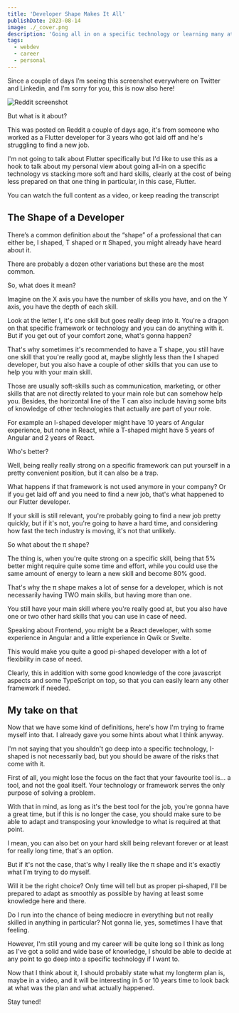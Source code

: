 ```yaml
---
title: 'Developer Shape Makes It All'
publishDate: 2023-08-14
image: ./_cover.png
description: 'Going all in on a specific technology or learning many at once, but not going deep enough?'
tags:
  - webdev
  - career
  - personal
---
```



Since a couple of days I’m seeing this screenshot everywhere on Twitter and Linkedin, and I’m sorry for you, this is now also here!


<Image src={flutter} alt="Reddit screenshot" />

But what is it about?

This was posted on Reddit a couple of days ago, it's from someone who worked as a Flutter developer for 3 years who got laid off and he's struggling to find a new job.

I'm not going to talk about Flutter specifically but I'd like to use this as a hook to talk about my personal view about going all-in on a specific technology vs stacking more soft and hard skills, clearly at the cost of being less prepared on that one thing in particular, in this case, Flutter.

You can watch the full content as a video, or keep reading the transcript

<YouTube id="Dje_jaiMnYg" />

## The Shape of a Developer

There’s a common definition about the “shape” of a professional that can either be, I shaped, T shaped or π Shaped, you might already have heard about it.

There are probably a dozen other variations but these are the most common.

So, what does it mean?

Imagine on the X axis you have the number of skills you have, and on the Y axis, you have the depth of each skill.

Look at the letter I, it's one skill but goes really deep into it. You're a dragon on that specific framework or technology and you can do anything with it. But if you get out of your comfort zone, what's gonna happen?

That's why sometimes it's recommended to have a T shape, you still have one skill that you're really good at, maybe slightly less than the I shaped developer, but you also have a couple of other skills that you can use to help you with your main skill.

Those are usually soft-skills such as communication, marketing, or other skills that are not directly related to your main role but can somehow help you. Besides, the horizontal line of the T can also include having some bits of knowledge of other technologies that actually are part of your role.

For example an I-shaped developer might have 10 years of Angular experience, but none in React, while a T-shaped might have 5 years of Angular and 2 years of React.

Who's better?

Well, being really really strong on a specific framework can put yourself in a pretty convenient position, but it can also be a trap.

What happens if that framework is not used anymore in your company? Or if you get laid off and you need to find a new job, that's what happened to our Flutter developer.

If your skill is still relevant, you're probably going to find a new job pretty quickly, but if it's not, you're going to have a hard time, and considering how fast the tech industry is moving, it's not that unlikely.

So what about the π shape?

The thing is, when you're quite strong on a specific skill, being that 5% better might require quite some time and effort, while you could use the same amount of energy to learn a new skill and become 80% good.

That's why the π shape makes a lot of sense for a developer, which is not necessarily having TWO main skills, but having more than one.

You still have your main skill where you're really good at, but you also have one or two other hard skills that you can use in case of need.

Speaking about Frontend, you might be a React developer, with some experience in Angular and a little experience in Qwik or Svelte.

This would make you quite a good pi-shaped developer with a lot of flexibility in case of need.

Clearly, this in addition with some good knowledge of the core javascript aspects and some TypeScript on top, so that you can easily learn any other framework if needed.

## My take on that

Now that we have some kind of definitions, here's how I'm trying to frame myself into that. I already gave you some hints about what I think anyway.

I'm not saying that you shouldn't go deep into a specific technology, I-shaped is not necessarily bad, but you should be aware of the risks that come with it.

First of all, you might lose the focus on the fact that your favourite tool is... a tool, and not the goal itself. Your technology or framework serves the only purpose of solving a problem.

With that in mind, as long as it's the best tool for the job, you're gonna have a great time, but if this is no longer the case, you should make sure to be able to adapt and transposing your knowledge to what is required at that point.

I mean, you can also bet on your hard skill being relevant forever or at least for really long time, that's an option.

But if it's not the case, that's why I really like the π shape and it's exactly what I'm trying to do myself.

Will it be the right choice? Only time will tell but as proper pi-shaped, I'll be prepared to adapt as smoothly as possible by having at least some knowledge here and there.

Do I run into the chance of being mediocre in everything but not really skilled in anything in particular? Not gonna lie, yes, sometimes I have that feeling.

However, I'm still young and my career will be quite long so I think as long as I've got a solid and wide base of knowledge, I should be able to decide at any point to go deep into a specific technology if I want to.

Now that I think about it, I should probably state what my longterm plan is, maybe in a video, and it will be interesting in 5 or 10 years time to look back at what was the plan and what actually happened.

Stay tuned!
